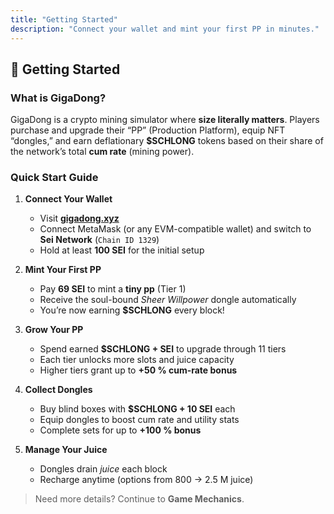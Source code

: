 ```yaml
---
title: "Getting Started"
description: "Connect your wallet and mint your first PP in minutes."
---
```


## 🚀 Getting Started

### What is GigaDong?

GigaDong is a crypto mining simulator where **size literally matters**. Players purchase and upgrade their “PP” (Production Platform), equip NFT “dongles,” and earn deflationary **$SCHLONG** tokens based on their share of the network’s total **cum rate** (mining power).

### Quick Start Guide

1. **Connect Your Wallet**
   - Visit **[gigadong.xyz](https://gigadong.xyz)**
   - Connect MetaMask (or any EVM-compatible wallet) and switch to **Sei Network** (`Chain ID 1329`)
   - Hold at least **100 SEI** for the initial setup

2. **Mint Your First PP**
   - Pay **69 SEI** to mint a **tiny pp** (Tier 1)
   - Receive the soul-bound *Sheer Willpower* dongle automatically
   - You’re now earning **$SCHLONG** every block!

3. **Grow Your PP**
   - Spend earned **$SCHLONG + SEI** to upgrade through 11 tiers
   - Each tier unlocks more slots and juice capacity
   - Higher tiers grant up to **+50 % cum-rate bonus**

4. **Collect Dongles**
   - Buy blind boxes with **$SCHLONG + 10 SEI** each
   - Equip dongles to boost cum rate and utility stats
   - Complete sets for up to **+100 % bonus**

5. **Manage Your Juice**
   - Dongles drain *juice* each block
   - Recharge anytime (options from 800 → 2.5 M juice)

> Need more details? Continue to **Game Mechanics**. 